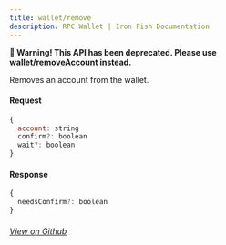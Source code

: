 ```yaml
---
title: wallet/remove
description: RPC Wallet | Iron Fish Documentation
---
```


**🚧 Warning! This API has been deprecated. Please use  [wallet/removeAccount](../wallet/removeAccount) instead.**

Removes an account from the wallet.

#### Request

```js
{
  account: string
  confirm?: boolean
  wait?: boolean
}
```

#### Response

```js
{
  needsConfirm?: boolean
}
```

###### [View on Github](https://github.com/iron-fish/ironfish/blob/master/ironfish/src/rpc/routes/wallet/removeAccount.ts)
